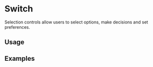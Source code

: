 
# Switch

Selection controls allow users to select options, make decisions and set preferences.

<Links 
    ariaUrl="https://www.w3.org/WAI/ARIA/apg/patterns/switch/"
    figmaUrl="https://www.figma.com/file/0bGXR2sCwMVSDNyyzu5BXrO5/UI%E2%80%94User-Interface?node-id=18442%3A38197"
    documentationUrl="https://eds.equinor.com/0b0c666ab/p/028476-selection-controls/b/86826a"
    sourceUrl="https://github.com/equinor/design-system/blob/develop/packages/eds-core-react/src/components/Switch/Switch.tsx"
    npmUrl="https://www.npmjs.com/package/@equinor/eds-core-react"
/>

<Story id="inputs-selection-controls-switch--introduction" />
<PropsTable />

## Usage
## Examples
